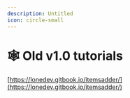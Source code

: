 ```yaml
---
description: Untitled
icon: circle-small
---
```


# 🕸 Old v1.0 tutorials

[https://lonedev.gitbook.io/itemsadder/](https://lonedev.gitbook.io/itemsadder/)